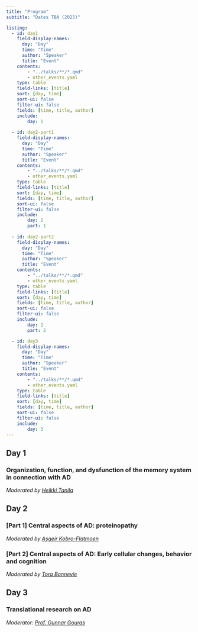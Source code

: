 ```yaml
---
title: "Program"
subtitle: "Dates TBA (2025)"

listing:
  - id: day1
    field-display-names:
      day: "Day"
      time: "Time"
      author: "Speaker"
      title: "Event"
    contents: 
        - "../talks/**/*.qmd"
        - other_events.yaml
    type: table
    field-links: [title]
    sort: [day, time]
    sort-ui: false
    filter-ui: false
    fields: [time, title, author]
    include:
        day: 1
    
  - id: day2-part1
    field-display-names:
      day: "Day"
      time: "Time"
      author: "Speaker"
      title: "Event"
    contents: 
        - "../talks/**/*.qmd"
        - other_events.yaml
    type: table
    field-links: [title]
    sort: [day, time]
    fields: [time, title, author]
    sort-ui: false
    filter-ui: false
    include:
        day: 2
        part: 1
    
  - id: day2-part2
    field-display-names:
      day: "Day"
      time: "Time"
      author: "Speaker"
      title: "Event"
    contents: 
        - "../talks/**/*.qmd"
        - other_events.yaml
    type: table
    field-links: [title]
    sort: [day, time]
    fields: [time, title, author]
    sort-ui: false
    filter-ui: false
    include:
        day: 2
        part: 2

  - id: day3
    field-display-names:
      day: "Day"
      time: "Time"
      author: "Speaker"
      title: "Event"
    contents: 
        - "../talks/**/*.qmd"
        - other_events.yaml
    type: table
    field-links: [title]
    sort: [day, time]
    fields: [time, title, author]
    sort-ui: false
    filter-ui: false
    include:
        day: 3
---
```


::: {.panel-tabset}

## Day 1

### Organization, function, and dysfunction of the memory system in connection with AD

*Moderated by [Heikki Tanila](/content/people/speakers/tanila/)*

:::{#day1}
:::


## Day 2

### [Part 1] Central aspects of AD: proteinopathy

*Moderated by [Asgeir Kobro-Flatmoen](/content/people/speakers/kobro-flatmoen/)*

:::{#day2-part1}
:::

### [Part 2] Central aspects of AD: Early cellular changes, behavior and cognition

*Moderated by [Tora Bonnevie](/content/people/speakers/bonnevie/)*

:::{#day2-part2}
:::

## Day 3

### Translational research on AD

*Moderator: [Prof. Gunnar Gouras](/content/people/speakers/gouras/)*

:::{#day3}
:::

:::